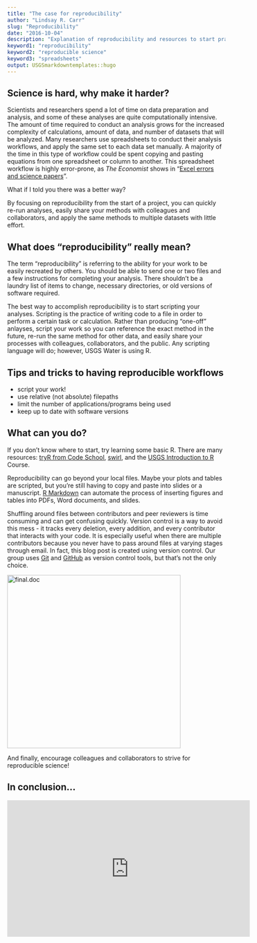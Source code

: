 ```yaml
---
title: "The case for reproducibility"
author: "Lindsay R. Carr"
slug: "Reproducibility"
date: "2016-10-04"
description: "Explanation of reproducibility and resources to start practicing it"
keyword1: "reproducibility"
keyword2: "reproducible science"
keyword3: "spreadsheets"
output: USGSmarkdowntemplates::hugo
---
```


## Science is hard, why make it harder?

Scientists and researchers spend a lot of time on data preparation and analysis, and some of these analyses are quite computationally intensive. The amount of time required to conduct an analysis grows for the increased complexity of calculations, amount of data, and number of datasets that will be analyzed. Many researchers use spreadsheets to conduct their analysis workflows, and apply the same set to each data set manually. A majority of the time in this type of workflow could be spent copying and pasting equations from one spreadsheet or column to another. This spreadsheet workflow is highly error-prone, as *The Economist* shows in "[Excel errors and science papers](http://www.economist.com/blogs/graphicdetail/2016/09/daily-chart-3?fsrc=scn/fb/te/bl/ed/excelerrorsandsciencepapers)".

What if I told you there was a better way? 

By focusing on reproducibility from the start of a project, you can quickly re-run analyses, easily share your methods with colleagues and collaborators, and apply the same methods to multiple datasets with little effort.

## What does "reproducibility" really mean?

The term "reproducibility" is referring to the ability for your work to be easily recreated by others. You should be able to send one or two files and a few instructions for completing your analysis. There shouldn't be a laundry list of items to change, necessary directories, or old versions of software required. 

The best way to accomplish reproducibility is to start scripting your analyses. Scripting is the practice of writing code to a file in order to perform a certain task or calculation. Rather than producing "one-off" anlayses, script your work so you can reference the exact method in the future, re-run the same method for other data, and easily share your processes with colleagues, collaborators, and the public. Any scripting language will do; however, USGS Water is using R.

## Tips and tricks to having reproducible workflows
* script your work!
* use relative (not absolute) filepaths
* limit the number of applications/programs being used
* keep up to date with software versions

## What can you do?

If you don't know where to start, try learning some basic R. There are many resources: [tryR from Code School](http://tryr.codeschool.com/), [swirl](http://swirlstats.com/), and the [USGS Introduction to R](https://owi.usgs.gov/R/training.html) Course.

Reproducibility can go beyond your local files. Maybe your plots and tables are scripted, but you're still having to copy and paste into slides or a manuscript. [R Markdown](http://rmarkdown.rstudio.com/) can automate the process of inserting figures and tables into PDFs, Word documents, and slides. 

Shuffling around files between contributors and peer reviewers is time consuming and can get confusing quickly. Version control is a way to avoid this mess - it tracks every deletion, every addition, and every contributor that interacts with your code. It is especially useful when there are multiple contributors because you never have to pass around files at varying stages through email. In fact, this blog post is created using version control. Our group uses [Git](https://git-scm.com/) and [GitHub](https://github.com/) as version control tools, but that's not the only choice.

<img src="http://www.phdcomics.com/comics/archive/phd101212s.gif" alt="final.doc" style="width: 400px;" align="center"/>

And finally, encourage colleagues and collaborators to strive for reproducible science!

## In conclusion...

<iframe width="560" height="315" src="https://www.youtube.com/embed/s3JldKoA0zw" frameborder="0" allowfullscreen align="center"></iframe>

<br>
